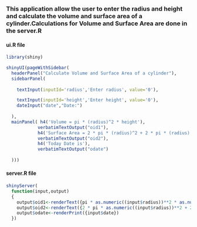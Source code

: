 ### This application allow the user to enter the radius and height and calculate the volume and surface area of a cylinder.Calculations for Volume and Surface Area are done in the server.R 

#### ui.R file
```r
library(shiny)

shinyUI(pageWithSidebar(
  headerPanel("Calculate Volume and Surface Area of a cylinder"),
  sidebarPanel(
    
    textInput(inputId='radius','Enter radius', value='0'),

    textInput(inputId='height','Enter height', value='0'),
    dateInput("date","Date:")
    
  ),
  mainPanel( h4('Volume = pi * (radius)^2 * height'),
            verbatimTextOutput("oid1"),
            h4('Surface Area = 2 * pi * (radius)^2 + 2 * pi * (radius) * (height)' ),
            verbatimTextOutput("oid2"),
            h4('Today Date is'),
            verbatimTextOutput("odate")
                  
  )))
```

#### server.R file
```r
shinyServer(
  function(input,output)
  {
    output$oid1<-renderText({pi * as.numeric((input$radius))**2 * as.numeric((input$height)) })
    output$oid2<-renderText({2 * pi * as.numeric((input$radius))**2 + 2 * pi * as.numeric((input$radius)) * as.numeric(input$height)})
    output$odate<-renderPrint({input$date})    
  })
```